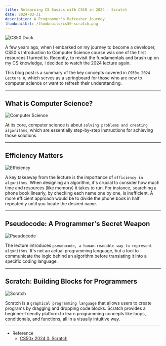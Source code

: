 ```yaml
---
title: Relearning CS Basics with CS50 in 2024 - Scratch
date: 2024-03-31
description: A Programmer's Refresher Journey
thumbnailUrl: /thumbnails/cs50-scratch.png
---
```


![CS50 Duck](/posts/cs50/cs50.png)

A few years ago, when I embarked on my journey to become a developer, CS50's Introduction to Computer Science course was one of the first resources I turned to. Recently, to revisit the fundamentals and brush up on my CS knowledge, I decided to watch the 2024 lecture again.

This blog post is a summary of the key concepts covered in `CS50x 2024 Lecture 0`, which serves as a springboard for those who are new to computer science or want to refresh their understanding.

---

## What is Computer Science?

![Computer Science](/posts/cs50/scratch/cs.jpg)

At its core, computer science is about `solving problems and creating algorithms`, which are essentially step-by-step instructions for achieving those solutions.

---

## Efficiency Matters

![Efficiency](/posts/cs50/scratch/efficiency.jpg)

A key takeaway from the lecture is the importance of `efficiency in algorithms`. When designing an algorithm, it's crucial to consider how much time and resources (like memory) it takes to run. For instance, searching a phone book linearly, by checking each name one by one, is inefficient. A more efficient approach would be to divide the phone book in half repeatedly until you locate the desired name.

---

## Pseudocode: A Programmer's Secret Weapon

![Pseudocode](/posts/cs50/scratch/pseudocode.png)

The lecture introduces `pseudocode, a human-readable way to represent algorithms`. It's not an actual programming language, but a tool to communicate the logic behind an algorithm before translating it into a specific coding language.

---

## Scratch: Building Blocks for Programmers

![Scratch](/posts/cs50/scratch/scratch.jpeg)

Scratch is a `graphical programming language` that allows users to create programs by dragging and dropping code blocks. Scratch provides a beginner-friendly platform to learn programming concepts like loops, conditionals, and functions, all in a visually intuitive way.

---

- Reference
  - [CS50x 2024 0. Scratch](https://youtu.be/3LPJfIKxwWc?si=vn6vinmRtcrKiykn)
